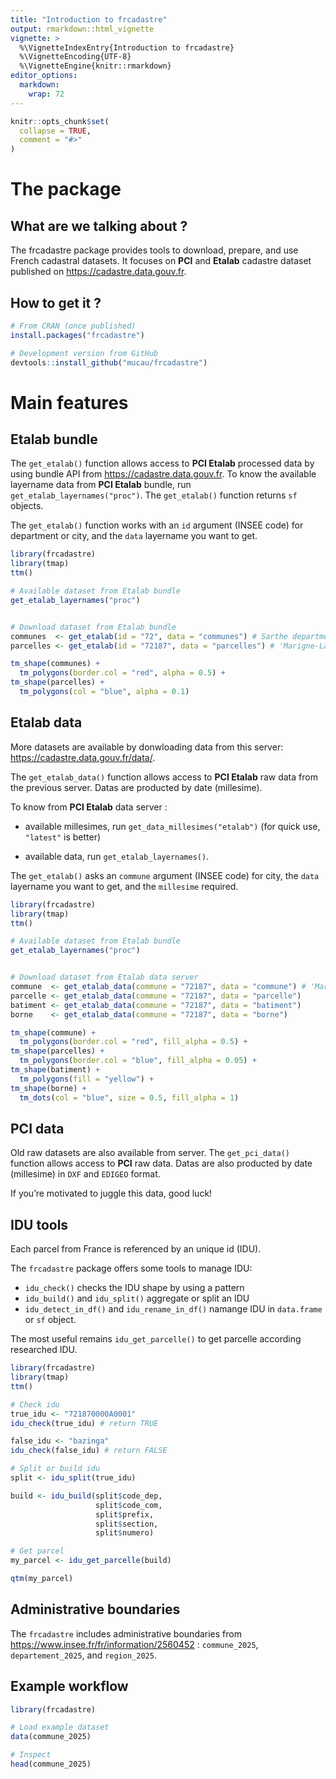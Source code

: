 ```yaml
---
title: "Introduction to frcadastre"
output: rmarkdown::html_vignette
vignette: >
  %\VignetteIndexEntry{Introduction to frcadastre}
  %\VignetteEncoding{UTF-8}
  %\VignetteEngine{knitr::rmarkdown}
editor_options: 
  markdown: 
    wrap: 72
---
```


```r
knitr::opts_chunk$set(
  collapse = TRUE,
  comment = "#>"
)
```

# The package

## What are we talking about ?

The frcadastre package provides tools to download, prepare, and use
French cadastral datasets. It focuses on **PCI** and **Etalab** cadastre
dataset published on <https://cadastre.data.gouv.fr>.

## How to get it ?

```r
# From CRAN (once published)
install.packages("frcadastre")

# Development version from GitHub
devtools::install_github("mucau/frcadastre")
```

# Main features

## Etalab bundle

The `get_etalab()` function allows access to **PCI Etalab** processed
data by using bundle API from <https://cadastre.data.gouv.fr>. To know
the available layername data from **PCI Etalab** bundle, run
`get_etalab_layernames("proc")`. The `get_etalab()` function returns
`sf` objects.

The `get_etalab()` function works with an `id` argument (INSEE code) for
department or city, and the `data` layername you want to get.

```r
library(frcadastre)
library(tmap)
ttm()

# Available dataset from Etalab bundle
get_etalab_layernames("proc")


# Download dataset from Etalab bundle
communes  <- get_etalab(id = "72", data = "communes") # Sarthe department for example
parcelles <- get_etalab(id = "72187", data = "parcelles") # 'Marigne-Laille' for example

tm_shape(communes) +
  tm_polygons(border.col = "red", alpha = 0.5) +
tm_shape(parcelles) +
  tm_polygons(col = "blue", alpha = 0.1)

```

## Etalab data

More datasets are available by donwloading data from this server:
<https://cadastre.data.gouv.fr/data/>.

The `get_etalab_data()` function allows access to **PCI Etalab** raw
data from the previous server. Datas are producted by date (millesime).

To know from **PCI Etalab** data server :

-   available millesimes, run `get_data_millesimes("etalab")` (for quick
    use, `"latest"` is better)

-   available data, run `get_etalab_layernames()`.

The `get_etalab()` asks an `commune` argument (INSEE code) for city, the
`data` layername you want to get, and the `millesime` required.

```r
library(frcadastre)
library(tmap)
ttm()

# Available dataset from Etalab bundle
get_etalab_layernames("proc")


# Download dataset from Etalab data server
commune  <- get_etalab_data(commune = "72187", data = "commune") # 'Marigne-Laille' again
parcelle <- get_etalab_data(commune = "72187", data = "parcelle")
batiment <- get_etalab_data(commune = "72187", data = "batiment")
borne    <- get_etalab_data(commune = "72187", data = "borne")

tm_shape(commune) +
  tm_polygons(border.col = "red", fill_alpha = 0.5) +
tm_shape(parcelles) +
  tm_polygons(border.col = "blue", fill_alpha = 0.05) +
tm_shape(batiment) +
  tm_polygons(fill = "yellow") +
tm_shape(borne) +
  tm_dots(col = "blue", size = 0.5, fill_alpha = 1) 

```

## PCI data

Old raw datasets are also available from server. The `get_pci_data()`
function allows access to **PCI** raw data. Datas are also producted by
date (millesime) in `DXF` and `EDIGEO` format.

If you're motivated to juggle this data, good luck!

## IDU tools

Each parcel from France is referenced by an unique id (IDU).

The `frcadastre` package offers some tools to manage IDU:

-   `idu_check()` checks the IDU shape by using a pattern
-   `idu_build()` and `idu_split()` aggregate or split an IDU
-   `idu_detect_in_df()` and `idu_rename_in_df()` namange IDU in
    `data.frame` or `sf` object.

The most useful remains `idu_get_parcelle()` to get parcelle according
researched IDU.

```r
library(frcadastre)
library(tmap)
ttm()

# Check idu
true_idu <- "721870000A0001"
idu_check(true_idu) # return TRUE

false_idu <- "bazinga"
idu_check(false_idu) # return FALSE

# Split or build idu
split <- idu_split(true_idu)

build <- idu_build(split$code_dep,
                   split$code_com,
                   split$prefix,
                   split$section,
                   split$numero)

# Get parcel
my_parcel <- idu_get_parcelle(build)

qtm(my_parcel)

```

## Administrative boundaries

The `frcadastre` includes administrative boundaries from
<https://www.insee.fr/fr/information/2560452> : `commune_2025`,
`departement_2025`, and `region_2025`.

## Example workflow

```r
library(frcadastre)

# Load example dataset
data(commune_2025)

# Inspect
head(commune_2025)

```
